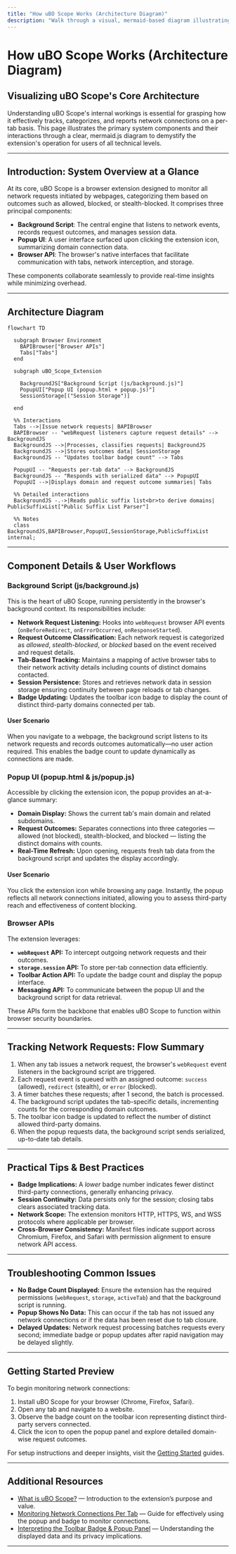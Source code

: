 ```yaml
---
title: "How uBO Scope Works (Architecture Diagram)"
description: "Walk through a visual, mermaid-based diagram illustrating the main system components (background script, popup UI, browser APIs) and their interactions. Understand how network requests are tracked, categorized, and surfaced to the user interface. This page distills technical complexity into clear visuals for all audiences."
---
```


# How uBO Scope Works (Architecture Diagram)

## Visualizing uBO Scope's Core Architecture

Understanding uBO Scope's internal workings is essential for grasping how it effectively tracks, categorizes, and reports network connections on a per-tab basis. This page illustrates the primary system components and their interactions through a clear, mermaid.js diagram to demystify the extension's operation for users of all technical levels.

---

## Introduction: System Overview at a Glance

At its core, uBO Scope is a browser extension designed to monitor all network requests initiated by webpages, categorizing them based on outcomes such as allowed, blocked, or stealth-blocked. It comprises three principal components:

- **Background Script**: The central engine that listens to network events, records request outcomes, and manages session data.
- **Popup UI**: A user interface surfaced upon clicking the extension icon, summarizing domain connection data.
- **Browser API**: The browser's native interfaces that facilitate communication with tabs, network interception, and storage.

These components collaborate seamlessly to provide real-time insights while minimizing overhead.

---

## Architecture Diagram

```mermaid
flowchart TD

  subgraph Browser Environment
    BAPIBrowser["Browser APIs"]
    Tabs["Tabs"]
  end

  subgraph uBO_Scope_Extension

    BackgroundJS["Background Script (js/background.js)"]
    PopupUI["Popup UI (popup.html + popup.js)"]
    SessionStorage[("Session Storage")]

  end

  %% Interactions
  Tabs -->|Issue network requests| BAPIBrowser
  BAPIBrowser -- "webRequest listeners capture request details" --> BackgroundJS
  BackgroundJS -->|Processes, classifies requests| BackgroundJS
  BackgroundJS -->|Stores outcomes data| SessionStorage
  BackgroundJS -- "Updates toolbar badge count" --> Tabs

  PopupUI -- "Requests per-tab data" --> BackgroundJS
  BackgroundJS -- "Responds with serialized data" --> PopupUI
  PopupUI -->|Displays domain and request outcome summaries| Tabs

  %% Detailed interactions
  BackgroundJS -.->|Reads public suffix list<br>to derive domains| PublicSuffixList["Public Suffix List Parser"]

  %% Notes
  class BackgroundJS,BAPIBrowser,PopupUI,SessionStorage,PublicSuffixList internal;

```

---

## Component Details & User Workflows

### Background Script (js/background.js)

This is the heart of uBO Scope, running persistently in the browser's background context. Its responsibilities include:

- **Network Request Listening:** Hooks into `webRequest` browser API events (`onBeforeRedirect`, `onErrorOccurred`, `onResponseStarted`).
- **Request Outcome Classification:** Each network request is categorized as *allowed*, *stealth-blocked*, or *blocked* based on the event received and request details.
- **Tab-Based Tracking:** Maintains a mapping of active browser tabs to their network activity details including counts of distinct domains contacted.
- **Session Persistence:** Stores and retrieves network data in session storage ensuring continuity between page reloads or tab changes.
- **Badge Updating:** Updates the toolbar icon badge to display the count of distinct third-party domains connected per tab.

#### User Scenario

When you navigate to a webpage, the background script listens to its network requests and records outcomes automatically—no user action required. This enables the badge count to update dynamically as connections are made.

### Popup UI (popup.html & js/popup.js)

Accessible by clicking the extension icon, the popup provides an at-a-glance summary:

- **Domain Display:** Shows the current tab's main domain and related subdomains.
- **Request Outcomes:** Separates connections into three categories — allowed (not blocked), stealth-blocked, and blocked — listing the distinct domains with counts.
- **Real-Time Refresh:** Upon opening, requests fresh tab data from the background script and updates the display accordingly.

#### User Scenario

You click the extension icon while browsing any page. Instantly, the popup reflects all network connections initiated, allowing you to assess third-party reach and effectiveness of content blocking.

### Browser APIs

The extension leverages:

- **`webRequest` API:** To intercept outgoing network requests and their outcomes.
- **`storage.session` API:** To store per-tab connection data efficiently.
- **Toolbar Action API:** To update the badge count and display the popup interface.
- **Messaging API:** To communicate between the popup UI and the background script for data retrieval.

These APIs form the backbone that enables uBO Scope to function within browser security boundaries.

---

## Tracking Network Requests: Flow Summary

1. When any tab issues a network request, the browser's `webRequest` event listeners in the background script are triggered.
2. Each request event is queued with an assigned outcome: `success` (allowed), `redirect` (stealth), or `error` (blocked).
3. A timer batches these requests; after 1 second, the batch is processed.
4. The background script updates the tab-specific details, incrementing counts for the corresponding domain outcomes.
5. The toolbar icon badge is updated to reflect the number of distinct allowed third-party domains.
6. When the popup requests data, the background script sends serialized, up-to-date tab details.

---

## Practical Tips & Best Practices

- **Badge Implications:** A *lower* badge number indicates fewer distinct third-party connections, generally enhancing privacy.
- **Session Continuity:** Data persists only for the session; closing tabs clears associated tracking data.
- **Network Scope:** The extension monitors HTTP, HTTPS, WS, and WSS protocols where applicable per browser.
- **Cross-Browser Consistency:** Manifest files indicate support across Chromium, Firefox, and Safari with permission alignment to ensure network API access.

---

## Troubleshooting Common Issues

- **No Badge Count Displayed:** Ensure the extension has the required permissions (`webRequest`, `storage`, `activeTab`) and that the background script is running.
- **Popup Shows No Data:** This can occur if the tab has not issued any network connections or if the data has been reset due to tab closure.
- **Delayed Updates:** Network request processing batches requests every second; immediate badge or popup updates after rapid navigation may be delayed slightly.

---

## Getting Started Preview

To begin monitoring network connections:

1. Install uBO Scope for your browser (Chrome, Firefox, Safari).
2. Open any tab and navigate to a website.
3. Observe the badge count on the toolbar icon representing distinct third-party servers connected.
4. Click the icon to open the popup panel and explore detailed domain-wise request outcomes.

For setup instructions and deeper insights, visit the [Getting Started](../../getting-started/basics-installation/prerequisites-requirements) guides.

---

## Additional Resources

- [What is uBO Scope?](../introduction-core-value/what-is-ubo-scope) — Introduction to the extension’s purpose and value.
- [Monitoring Network Connections Per Tab](../../guides/workflows/monitor-network) — Guide for effectively using the popup and badge to monitor connections.
- [Interpreting the Toolbar Badge & Popup Panel](../../guides/workflows/interpreting-badge-data) — Understanding the displayed data and its privacy implications.

---